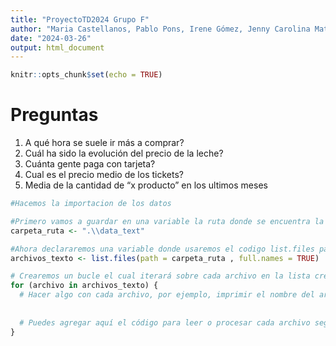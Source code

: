 ```yaml
---
title: "ProyectoTD2024 Grupo F"
author: "Maria Castellanos, Pablo Pons, Irene Gómez, Jenny Carolina Matamoros, Andreu Herrero"
date: "2024-03-26"
output: html_document
---
```


```r
knitr::opts_chunk$set(echo = TRUE)
```

# Preguntas

1. A qué hora se suele ir más a comprar?
2. Cuál ha sido la evolución del precio de la leche?
3. Cuánta gente paga con tarjeta?
4. Cual es el precio medio de los tickets?
5. Media de la cantidad de "x producto" en los ultimos meses

```r
#Hacemos la importacion de los datos

#Primero vamos a guardar en una variable la ruta donde se encuentra la carpeta con todos nuestros ficheros
carpeta_ruta <- ".\\data_text"

#Ahora declararemos una variable donde usaremos el codigo list.files para obtener una lista de archivos dentro de la carpeta.
archivos_texto <- list.files(path = carpeta_ruta , full.names = TRUE)

# Crearemos un bucle el cual iterará sobre cada archivo en la lista creada previamente
for (archivo in archivos_texto) {
  # Hacer algo con cada archivo, por ejemplo, imprimir el nombre del archivo
  
  
  # Puedes agregar aquí el código para leer o procesar cada archivo según lo necesites
}

```

